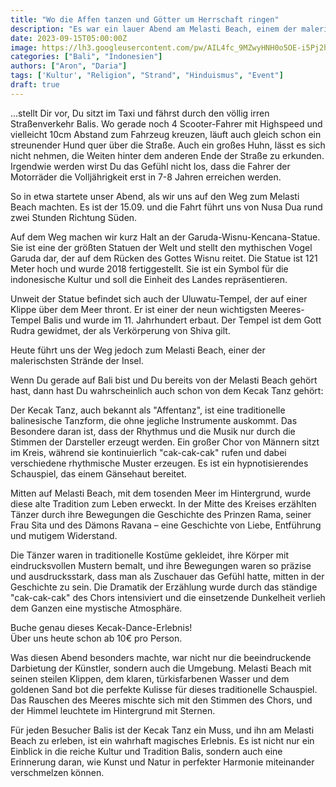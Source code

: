 ```yaml
---
title: "Wo die Affen tanzen und Götter um Herrschaft ringen"
description: "Es war ein lauer Abend am Melasti Beach, einem der malerischsten Strände Balis. Die Sonne ging langsam unter, malte den Himmel in Farben von Orange, Rot und Violett und warf ihren letzten warmen Schein auf das ruhige Meer. Doch diese Stille sollte nicht lange anhalten, denn die Atmosphäre begann zu vibrieren, als die ersten Töne des Kecak Tanzes erklangen."
date: 2023-09-15T05:00:00Z
image: https://lh3.googleusercontent.com/pw/AIL4fc_9MZwyHNH0o5OE-i5Pj2hLHY1KLGnAJe1MhvBdZ_2ydK2TPdX9h6ChlBq3jya4pcWo1tUWM5rrygItJ35w-j6Oan1VnkItdsrW0zZWDdvZCb2LHSPULuKJz-IG4zHmGsqJJmZtedKW864GR4fnUseVnDmJV2EYZYCsryg-bezgwJG0oUH1PRlSheNw6nS3_YYwVwRZ2UUGCZFR2LltsE-PQdm8R3VCGdz3oomiRGYll0oGAHcSgBuHKqbc_FND_eaxhioP88IT_b-4ifxUtvaouuRxFUtCqKS58wyjxOBjLfzkF7wDEzVGDXNRHPt89cIFdBlHvfsglJk-2Cla6HFSzg86ohPg16-WIiATpbJ7AV-gyq_pUlECqMiLknf_g7Gu897Hft4aBswLay1gJ_cf-KhAMOsOIm5gvwJ3STR989VuzOg2dKAq1hWvZ50s0FtL7jlCxqQJ9-RFEPFXR9WGWLRvgNuS5gpHeuoGmcglXtU92GLYt3gLkuoK2h9FYnAKhlLdF4nn-2f9yJzkUlJHHEGRjvlqtNnGzHpL9j64DRKQzJGDyOaxP6iGfH2hBBz6K956JR0twLAU6pMj7Mm7c3KqtJZ-tvzEIvASP_nxe_TPx4c9UCrhgrnhYUzu-Lj2N8NhlkvijBCov74ic8fJ6khe9mmvnxI1N3eAWH72vLfLTdsBzS0RNKa16A46ryVPqBOuE__8eppDk2ZNkrSR442s0-3mzNztJ71SiDW_Kk0rblRwomv8A7m9RuHoHtwdBJBBvrdT9XJskT28llSk58Jtr36i-rqHhPWZRtlzOhgpxFl4CUrPYnv9rmbRG-1aeSyvciDf-C61_dbD0bykGVZAAn2i9QNk7u5l_DVO2iokR0k4jPgY7tBMT3VaK-vf_yEYRjREmELqwv_SpebFmv57QM5l3hc3q-AKw1ObF5BzbKezgZVRlBB4Lxmzrx70G_STFnD7fmkFBaQ=w1079-h607-no?authuser=0
categories: ["Bali", "Indonesien"]
authors: ["Aron", "Daria"]
tags: ['Kultur', "Religion", "Strand", "Hinduismus", "Event"]
draft: true
---
```


...stellt Dir vor, Du sitzt im Taxi und fährst durch den völlig irren Straßenverkehr Balis. Wo gerade noch 4 Scooter-Fahrer mit Highspeed und vielleicht 10cm Abstand zum Fahrzeug kreuzen, läuft auch gleich schon ein streunender Hund quer über die Straße. 
Auch ein großes Huhn, lässt es sich nicht nehmen, die Weiten hinter dem anderen Ende der Straße zu erkunden. Irgendwie werden wirst Du das Gefühl nicht los, dass die Fahrer der Motorräder die Volljährigkeit erst in 7-8 Jahren erreichen werden.

So in etwa startete unser Abend, als wir uns auf den Weg zum Melasti Beach machten.
Es ist der 15.09. und die Fahrt führt uns von Nusa Dua rund zwei Stunden Richtung Süden. 

<center>
    <GooglePhoto src="https://lh3.googleusercontent.com/pw/ADCreHe0K1t0zX3XbvktC0kccGbevV9rEgowzAMYRp0GwzA9BzB9DThYmT68xeqAxb1mdMY3wEhEYQn6wuqwBn3QYgOoqqCxx0cVJwW3qkxl8pcsPbTI7pJs3OrdiOih4rDoArcoxXDFBiKIIGAIIlQuKhXqeDntuiHFvsm41shSLXKPsvwXFXtM6IwcyCAdRtlxJ-yN_FsoCiE6KhjjzmFvwrtbFlTGK6AAl2Kl7XEmIRg8lcgeRFrShddYOOQoblqZ3Qt5P2XCCB_fayzb-l5UVq3Hrid9Z98bHYjXRN5zmtgJRL9RNb3qw_DxznhomHh8JxWQ8GYLtanbTLAoi3uFAaj564YlmdTH3My260xh1JfswnlunEHdSnMjL7emhJlmGahgqG1mJL6sMKp_rRlK9k8wLiqoOo7NCnfy9oMc5nF9SGUIQQ7v5Dwa0eO58Kq5-0sXW_rd3iT5QJ1Cyn8jwU1ls9ROTYYX2oWQtL9FmFPR-4CFP6LkhucRNylG1bWg1bmD7UMBYl9962j8EQaGelPBlOWy8ZMymQeFdy1gJRPaN2lvyfIawMC5ksNUXrebaSOeSAl7KPB3uAlNWqSGUx8d4cNrHUOtc5M0rsa9x9iGflipgYDaRvEERITtaXXsy5KLtDVtA3BTqkP8QwVXOl0nq-WGS9qPLl7mmDNocnKeGjQWJYEZpGdRvDiGvkgINfALMmN37_pRlag_lsCWVQ8ILEPH1O2KCYxuxLdchPLNhpaU5CiZr2XDPL32tPOop3EYsXYfP8EdcrLrBDiyHdOpY_kG5ndWBPGiNo9lMbrlWnD4UY6A00-4xZMdIn6xafE_se4yig_fMs79HuKxE5tILBlhLpj7h7Hm-IRQYDaoLBPwtiS69b1-3enYf5jK7qhGcyoEBfhakp7CCnX6Mo_tddZgd8q_d-PCaKHGXCNoAI8isYoVYHe1totpWlQi8unYq8rn9FPTka1qd2w=w341-h614-no?authuser=0" alt="Die Garuda-Wisnu-Kencana-Statue" caption="Die Garuda-Wisnu-Kencana-Statue" />
</center>

Auf dem Weg machen wir kurz Halt an der Garuda-Wisnu-Kencana-Statue. Sie ist eine der größten Statuen der Welt und stellt den mythischen Vogel Garuda dar, der auf dem Rücken des Gottes Wisnu reitet. Die Statue ist 121 Meter hoch und wurde 2018 fertiggestellt. 
Sie ist ein Symbol für die indonesische Kultur und soll die Einheit des Landes repräsentieren.

Unweit der Statue befindet sich auch der Uluwatu-Tempel, der auf einer Klippe über dem Meer thront. Er ist einer der neun wichtigsten Meeres-Tempel Balis und wurde im 11. Jahrhundert erbaut. Der Tempel ist dem Gott Rudra gewidmet, der als Verkörperung von Shiva gilt.

Heute führt uns der Weg jedoch zum Melasti Beach, einer der malerischsten Strände der Insel. 

Wenn Du gerade auf Bali bist und Du bereits von der Melasti Beach gehört hast, dann hast Du wahrscheinlich auch schon von dem Kecak Tanz gehört:

<center>
    <GooglePhoto caption="Mitten im Tanz" alt="Mitten im Tanz" src="https://lh3.googleusercontent.com/pw/ADCreHcHsmGrzin8Nze1GxE228FIwJ6hgyYNSMcWhvv4SdyEMPeIgFjCl2BAEGsKuzh9pLf1ee--I1mXKczLKBvwvOh4Xza6jxpf_3EYLXUkJ5pjdgp3eKwF2ZxQY42Hsnc-3X7Z-4-e7nOgZWYfQie52ZZcTRmj6qEoQpnFIEZK7G4Aws9FPkO4_er5MIZbteMWlb9zesn9OnBPd3P5Seu9va9pF2b3YuF2z0nyZDDJIbvEim4MsXl9Wz5b9ev5JjtW6GfMq-zkww6jiLavNWeJ7bLmNeXSaMvjqwx85m11n6gRCdLc_iwbaqTONdKYTsuvFvNeJdWrUfdy5D4kZ_ETrY3JJsBDBHG6RD7f560XvX9T8jqHUH9FmfYqTrT_Legvt0j4i5furZypyvCrORZyicyyeFUP75jDcmX-JFrXbNUgOG1-sQnimU3JxXVPic6kbpMol-VLTQisQ892BN5fjq4xbJyr-eKXQzYuOo6pzReM5WN_QewrEqcsaPkxWOl_ltd3eatDqiHKGq5djZ7zD5hfvSGORyml2VH64frXgra6l7gGk6BpGVbZLdySx45_f4WtirSG9AH1Lu5a_vKRFB3ka-VMnFtFwyp2jjrxMEW4ELg2UG2VgR3I8kobRNebsCZg8uTl4FBbRi3gpmZSuBx7BvhJBdQycPOsHq3zpZb42kKqJJxaei8J8rS-CGHjH5QCgog0BQZv0ylxJIRRGVITQu98P9WdbXKcFQIq95WOkQ6a--6FFQJeR4zsWy64myDTB0MVc_9bE3vqfXF5h54JXooZGY87xrR5au8BFAx2TeUmuTPU_0Utd61vJahB57mT6JcPmSQ1Ccw3uUqX2E5xN3hriywWsQ3XzNeVoTwH4xWIQQlI7bW201ic2VhX_gHFvKBCANvtbmDWEyT55J9ivcGIWSa841JiKazKPl4oqjGdqmWjUBBt_MHIFi4kVpomVovVri89WEIThuw=w1076-h605-no?authuser=0" />
</center>

Der Kecak Tanz, auch bekannt als "Affentanz", ist eine traditionelle balinesische Tanzform, die ohne jegliche Instrumente auskommt. Das Besondere daran ist, dass der Rhythmus und die Musik nur durch die Stimmen der Darsteller erzeugt werden. Ein großer Chor von Männern sitzt im Kreis, während sie kontinuierlich "cak-cak-cak" rufen und dabei verschiedene rhythmische Muster erzeugen. Es ist ein hypnotisierendes Schauspiel, das einem Gänsehaut bereitet.

Mitten auf Melasti Beach, mit dem tosenden Meer im Hintergrund, wurde diese alte Tradition zum Leben erweckt. In der Mitte des Kreises erzählten Tänzer durch ihre Bewegungen die Geschichte des Prinzen Rama, seiner Frau Sita und des Dämons Ravana – eine Geschichte von Liebe, Entführung und mutigem Widerstand.

<Youtube videoUrl="https://www.youtube.com/embed/LSQOmrh6pVk?si=4QNZb2DNulAMzzCW" />

Die Tänzer waren in traditionelle Kostüme gekleidet, ihre Körper mit eindrucksvollen Mustern bemalt, und ihre Bewegungen waren so präzise und ausdrucksstark, dass man als Zuschauer das Gefühl hatte, mitten in der Geschichte zu sein. Die Dramatik der Erzählung wurde durch das ständige "cak-cak-cak" des Chors intensiviert und die einsetzende Dunkelheit verlieh dem Ganzen eine mystische Atmosphäre.

<CallToAction href="https://www.klook.com/activity/21638-uluwatu-kecak-fire-dance-show-tickets-bali/">
    Buche genau dieses Kecak-Dance-Erlebnis! <br />
    Über uns heute schon ab 10€ pro Person.
</CallToAction>

<center>
    <GooglePhoto caption="Unsere Tickets von Klook" src="https://lh3.googleusercontent.com/pw/ADCreHfS7e66DZXflSh1uIi4X27N0PGLt9dRA7qN7DfUrUAaFCiLVMq-xc9dZ9vL6BysCgCZOpuMuVHKQjL7tiMbbm6WrNmo131x2XnshF7OESqCvg-CYh3K8sdZCP1dg3B5OMwcnaTThP0GjbugABSmaQ2TDP1RqodauDJLBvSDaPf5HCJ8DbftqpcLLgbP2XpJ1ajyYWqIhwqvr-u4pe110aom7USV5b2sfCYbHI5GyX2ypOf14Jwsd2QmtHPLAdCFnwKDgwQnt3BigzNM2fkODpaEBkwSIR6vvTSlp-G8XMHdXNUXkajAwv4STFkCnBrAhSGWqfFW03HUr-gPGGWR_ZHiW-LpVPJbUu9dcWFBu8L-Zbr5Ua2GQfJfDpCO3dFNeo-pznjchaDb3FHBQYJEjBn1lDkGvRZigwech5OywsgXKZ8Xe2v8L12RQud4roNx_m9nwE8OXoBC-4J6k7fXww8wJcdqAFkePx32Kb_3cL6KHIcaTosKnRaKXpkHJ2M5QLn4nipoSc9gSIOLmZMW9sfHxZdQ-oOa32v0GMBZmltJRScroScE6Pn95v9WB_lGKznAFUrFRg6b8aTmV_QO4c4_zN0Yzpk-c1LXQDS4vcJ21i17uS7wRSl0lRFEvrroaRovWiLfEGUF_7TwQQSk4wLlHxxXLBV9FzJy_rCKzv1hE3y_x95zP2d3LOHKsarRO9y_3uS8iwkFk_0UcSRdaZKcic6hYjhEtVwX_z-6PnQCttjWGkqbFfjnB_bCwhj0OYhGY91XcwGmC5AlGFWnHkofT8fi8KFTZHwhdKpvLml_W-TedDrrZnn49o4m60QvZGNFDhHExvGRYUDiNAAmA73X_jF5nUIqKEqzbB76QjNpXBrvM2BXBmYm1kg0RLczItTZHujpNKEww6meM5xYRfdDJhMOErVnZBNYO_ji7SkS5n6jmrUBR4H1M8tYKxg7CZk4zc1Gm4XpMnrRCUI=w341-h614-no?authuser=0" alt="Unsere Tickets von Klook" />
</center>

Was diesen Abend besonders machte, war nicht nur die beeindruckende Darbietung der Künstler, sondern auch die Umgebung. Melasti Beach mit seinen steilen Klippen, dem klaren, türkisfarbenen Wasser und dem goldenen Sand bot die perfekte Kulisse für dieses traditionelle Schauspiel. Das Rauschen des Meeres mischte sich mit den Stimmen des Chors, und der Himmel leuchtete im Hintergrund mit Sternen.

Für jeden Besucher Balis ist der Kecak Tanz ein Muss, und ihn am Melasti Beach zu erleben, ist ein wahrhaft magisches Erlebnis. Es ist nicht nur ein Einblick in die reiche Kultur und Tradition Balis, sondern auch eine Erinnerung daran, wie Kunst und Natur in perfekter Harmonie miteinander verschmelzen können.

<GoogleMap mapUrl="https://www.google.com/maps/embed?pb=!1m18!1m12!1m3!1d1175.6052513423303!2d115.16215154848702!3d-8.848415670149892!2m3!1f0!2f0!3f0!3m2!1i1024!2i768!4f13.1!3m3!1m2!1s0x2dd25bbe2af094a9%3A0x8321bd686b853c3!2sKecak%20dance%20Melasti%20beach!5e1!3m2!1sde!2sid!4v1695228103967!5m2!1sde!2sid" />
